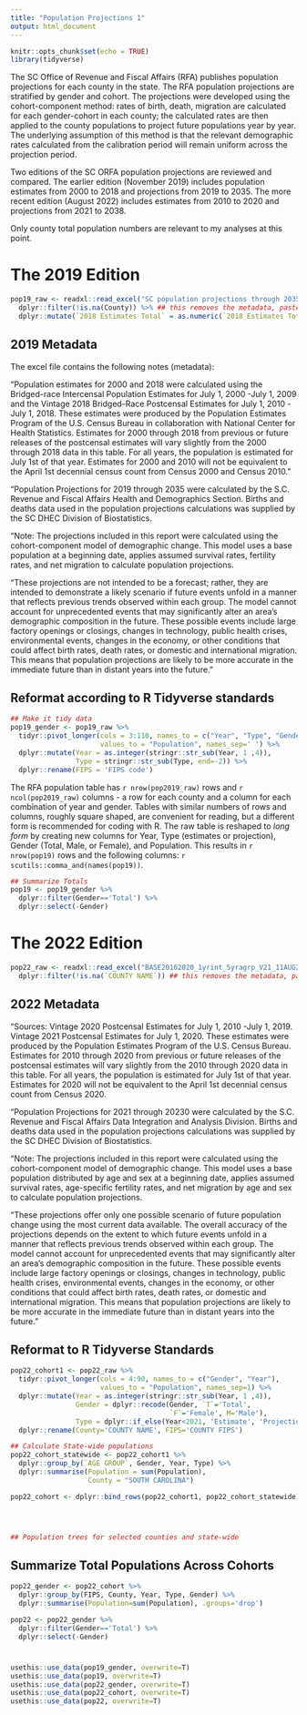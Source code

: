 ```yaml
---
title: "Population Projections 1"
output: html_document
---
```


```r
knitr::opts_chunk$set(echo = TRUE)
library(tidyverse)
```

The SC Office of Revenue and Fiscal Affairs (RFA) publishes population projections for each county in the state. The RFA population projections are stratified by gender and cohort. The projections were developed using the cohort-component method: rates of birth, death, migration are calculated for each gender-cohort in each county; the calculated rates are then applied to the county populations to project future populations year by year. The underlying assumption of this method is that the relevant demographic rates calculated from the calibration period will remain uniform across the projection period.

Two editions of the SC ORFA population projections are reviewed and compared. The earlier edition (November 2019) includes population estimates from 2000 to 2018 and projections from 2019 to 2035. The more recent edition (August 2022) includes estimates from 2010 to 2020 and projections from 2021 to 2038. 

Only county total population numbers are relevant to my analyses at this point.

# The 2019 Edition
```r
pop19_raw <- readxl::read_excel("SC population projections through 2035_county totals.xls") %>%
  dplyr::filter(!is.na(County)) %>% ## this removes the metadata, pasted below
  dplyr::mutate(`2018 Estimates Total` = as.numeric(`2018 Estimates Total`))
```

## 2019 Metadata
The excel file contains the following notes (metadata):

"Population estimates for 2000 and 2018 were calculated using the Bridged-race Intercensal Population Estimates for July 1, 2000 -July 1, 2009 and the Vintage 2018 Bridged-Race Postcensal Estimates for July 1, 2010 -July 1, 2018. These estimates were produced by the Population Estimates Program of the U.S. Census Bureau in collaboration with National Center for Health Statistics. Estimates for 2000 through 2018 from previous or future releases of the postcensal estimates will vary slightly from the 2000 through 2018 data in this table. For all years, the population is estimated for July 1st of that year. Estimates for 2000 and 2010 will not be equivalent to the April 1st decennial census count from Census 2000 and Census 2010."							

"Population Projections for 2019 through 2035 were calculated by the S.C. Revenue and Fiscal Affairs Health and Demographics Section. Births and deaths data used in the population projections calculations was supplied by the SC DHEC Division of Biostatistics.								
							
"Note: The projections included in this report were calculated using the cohort-component model of demographic change. This model uses a base population at a beginning date, applies assumed survival rates, fertility rates, and net migration to calculate population projections.								

"These projections are not intended to be a forecast; rather, they are intended to demonstrate a likely scenario if future events unfold in a manner that reflects previous trends observed within each group. The model cannot account for unprecedented events that may significantly alter an area’s demographic composition in the future. These possible events include large factory openings or closings, changes in technology, public health crises, environmental events, changes in the economy, or other conditions that could affect birth rates, death rates, or domestic and international migration. This means that population projections are likely to be more accurate in the immediate future than in distant years into the future."

## Reformat according to R Tidyverse standards
```r
## Make it tidy data
pop19_gender <- pop19_raw %>%
  tidyr::pivot_longer(cols = 3:110, names_to = c("Year", "Type", "Gender"), 
                      values_to = "Population", names_sep=' ') %>%
  dplyr::mutate(Year = as.integer(stringr::str_sub(Year, 1 ,4)),
                Type = stringr::str_sub(Type, end=-2)) %>%
  dplyr::rename(FIPS = 'FIPS code')
```
The RFA population table has `r nrow(pop2019_raw)` rows and `r ncol(pop2019_raw)` columns - a row for each county and a column for each combination of year and gender. Tables with similar numbers of rows and columns, roughly square shaped, are convenient for reading, but a different form is recommended for coding with R. The raw table is reshaped to _long form_ by creating new columns for Year, Type (estimates or projection), Gender (Total, Male, or Female), and Population. This results in `r nrow(pop19)` rows and the following columns: `r scutils::comma_and(names(pop19))`. 

```r
## Summarize Totals
pop19 <- pop19_gender %>%
  dplyr::filter(Gender=='Total') %>%
  dplyr::select(-Gender)

```


# The 2022 Edition
```r
pop22_raw <- readxl::read_excel("BASE20162020_1yrint_5yragrp_V21_11AUG22.xlsx", skip=2) %>%
  dplyr::filter(!is.na(`COUNTY NAME`)) ## this removes the metadata, pasted below

```

## 2022 Metadata
"Sources: Vintage 2020 Postcensal Estimates for July 1, 2010 -July 1, 2019.  Vintage 2021 Postcensal Estimates for July 1, 2020. These estimates were produced by the Population Estimates Program of the U.S. Census Bureau. Estimates for 2010 through 2020 from previous or future releases of the postcensal estimates will vary slightly from the 2010 through 2020 data in this table. For all years, the population is estimated for July 1st of that year. Estimates for 2020 will not be equivalent to the April 1st decennial census count from Census 2020.

"Population Projections for 2021 through 20230 were calculated by the S.C. Revenue and Fiscal Affairs Data Integration and Analysis Division. Births and deaths data used in the population projections calculations was supplied by the SC DHEC Division of Biostatistics.	

"Note: The projections included in this report were calculated using the cohort-component model of demographic change. This model uses a base population distributed by age and sex at a beginning date, applies assumed survival rates, age-specific fertility rates, and net migration by age and sex to calculate population projections.	

"These projections offer only one possible scenario of future population change using the most current data available. The overall accuracy of the projections depends on the extent to which future events unfold in a manner that reflects previous trends observed within each group. The model cannot account for unprecedented events that may significantly alter an area’s demographic composition in the future. These possible events include large factory openings or closings, changes in technology, public health crises, environmental events, changes in the economy, or other conditions that could affect birth rates, death rates, or domestic and international migration. This means that population projections are likely to be more accurate in the immediate future than in distant years into the future."							

## Reformat to R Tidyverse Standards
```r
pop22_cohort1 <- pop22_raw %>%
  tidyr::pivot_longer(cols = 4:90, names_to = c("Gender", "Year"), 
                      values_to = "Population", names_sep=1) %>%
  dplyr::mutate(Year = as.integer(stringr::str_sub(Year, 1 ,4)),
                Gender = dplyr::recode(Gender, `T`='Total', 
                                       `F`='Female', M='Male'),
                Type = dplyr::if_else(Year<2021, 'Estimate', 'Projection')) %>%
  dplyr::rename(County='COUNTY NAME', FIPS='COUNTY FIPS')

## Calculate State-wide populations
pop22_cohort_statewide <- pop22_cohort1 %>%
  dplyr::group_by(`AGE GROUP`, Gender, Year, Type) %>%
  dplyr::summarise(Population = sum(Population),
                   County = "SOUTH CAROLINA")

pop22_cohort <- dplyr::bind_rows(pop22_cohort1, pop22_cohort_statewide)




## Population trees for selected counties and state-wide

```

## Summarize Total Populations Across Cohorts
```r
pop22_gender <- pop22_cohort %>%
  dplyr::group_by(FIPS, County, Year, Type, Gender) %>%
  dplyr::summarise(Population=sum(Population), .groups='drop')

pop22 <- pop22_gender %>%
  dplyr::filter(Gender=='Total') %>%
  dplyr::select(-Gender)
```

#
```r
usethis::use_data(pop19_gender, overwrite=T)
usethis::use_data(pop19, overwrite=T)
usethis::use_data(pop22_gender, overwrite=T)
usethis::use_data(pop22_cohort, overwrite=T)
usethis::use_data(pop22, overwrite=T)

```


